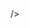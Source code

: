 
<Meta title="App/Colors" />

<ColorPalette>
  <ColorItem
    title="Initial design colors"
    subtitle=""
    colors={{
      White: Colors.White,
      Black: Colors.Black,
      Purple: Colors.Purple,
      Pink: Colors.Pink,
      Green: Colors.Green,
      Orange: Colors.Orange,
      Yellow: Colors.Yellow,
      Blue: Colors.Blue,
    }}

/>

</ColorPalette>
